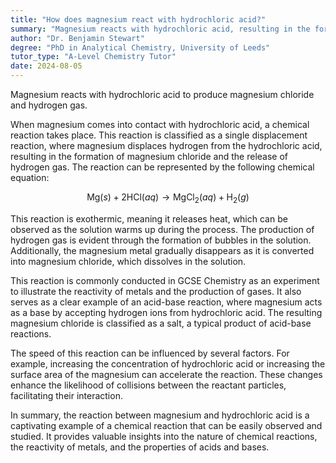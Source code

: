 ```yaml
---
title: "How does magnesium react with hydrochloric acid?"
summary: "Magnesium reacts with hydrochloric acid, resulting in the formation of magnesium chloride and the release of hydrogen gas."
author: "Dr. Benjamin Stewart"
degree: "PhD in Analytical Chemistry, University of Leeds"
tutor_type: "A-Level Chemistry Tutor"
date: 2024-08-05
---
```


Magnesium reacts with hydrochloric acid to produce magnesium chloride and hydrogen gas.

When magnesium comes into contact with hydrochloric acid, a chemical reaction takes place. This reaction is classified as a single displacement reaction, where magnesium displaces hydrogen from the hydrochloric acid, resulting in the formation of magnesium chloride and the release of hydrogen gas. The reaction can be represented by the following chemical equation:

$$
\text{Mg}(s) + 2\text{HCl}(aq) \rightarrow \text{MgCl}_2(aq) + \text{H}_2(g)
$$

This reaction is exothermic, meaning it releases heat, which can be observed as the solution warms up during the process. The production of hydrogen gas is evident through the formation of bubbles in the solution. Additionally, the magnesium metal gradually disappears as it is converted into magnesium chloride, which dissolves in the solution.

This reaction is commonly conducted in GCSE Chemistry as an experiment to illustrate the reactivity of metals and the production of gases. It also serves as a clear example of an acid-base reaction, where magnesium acts as a base by accepting hydrogen ions from hydrochloric acid. The resulting magnesium chloride is classified as a salt, a typical product of acid-base reactions.

The speed of this reaction can be influenced by several factors. For example, increasing the concentration of hydrochloric acid or increasing the surface area of the magnesium can accelerate the reaction. These changes enhance the likelihood of collisions between the reactant particles, facilitating their interaction.

In summary, the reaction between magnesium and hydrochloric acid is a captivating example of a chemical reaction that can be easily observed and studied. It provides valuable insights into the nature of chemical reactions, the reactivity of metals, and the properties of acids and bases.
    